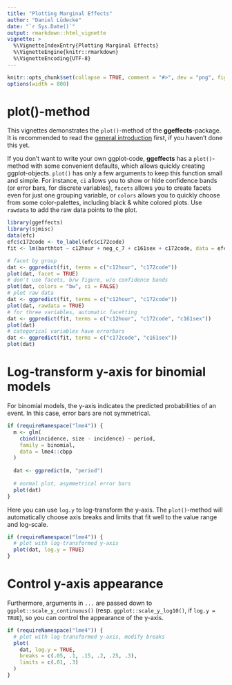 ```yaml
---
title: "Plotting Marginal Effects"
author: "Daniel Lüdecke"
date: "`r Sys.Date()`"
output: rmarkdown::html_vignette
vignette: >
  %\VignetteIndexEntry{Plotting Marginal Effects}
  %\VignetteEngine{knitr::rmarkdown}
  %\VignetteEncoding{UTF-8}
---
```


```r
knitr::opts_chunk$set(collapse = TRUE, comment = "#>", dev = "png", fig.width = 7, fig.height = 4, message = FALSE, warning = FALSE)
options(width = 800)
```

# plot()-method

This vignettes demonstrates the `plot()`-method of the **ggeffects**-package. It is recommended to read the [general introduction](marginaleffects.html) first, if you haven't done this yet.

If you don't want to write your own ggplot-code, **ggeffects** has a `plot()`-method with some convenient defaults, which allows quickly creating ggplot-objects. `plot()` has only a few arguments to keep this function small and simple. For instance, `ci` allows you to show or hide confidence bands (or error bars, for discrete variables), `facets` allows you to create facets even for just one grouping variable, or `colors` allows you to quickly choose from some color-palettes, including black & white colored plots. Use `rawdata` to add the raw data points to the plot.

```r
library(ggeffects)
library(sjmisc)
data(efc)
efc$c172code <- to_label(efc$c172code)
fit <- lm(barthtot ~ c12hour + neg_c_7 + c161sex + c172code, data = efc)

# facet by group
dat <- ggpredict(fit, terms = c("c12hour", "c172code"))
plot(dat, facet = TRUE)
# don't use facets, b/w figure, w/o confidence bands
plot(dat, colors = "bw", ci = FALSE)
# plot raw data
dat <- ggpredict(fit, terms = c("c12hour", "c172code"))
plot(dat, rawdata = TRUE)
# for three variables, automatic facetting
dat <- ggpredict(fit, terms = c("c12hour", "c172code", "c161sex"))
plot(dat)
# categorical variables have errorbars
dat <- ggpredict(fit, terms = c("c172code", "c161sex"))
plot(dat)
```

# Log-transform y-axis for binomial models

For binomial models, the y-axis indicates the predicted probabilities of an event. In this case, error bars are not symmetrical.

```r
if (requireNamespace("lme4")) {
  m <- glm(
    cbind(incidence, size - incidence) ~ period, 
    family = binomial, 
    data = lme4::cbpp
  )
  
  dat <- ggpredict(m, "period")
  
  # normal plot, asymmetrical error bars
  plot(dat)
}
```

Here you can use `log.y` to log-transform the y-axis. The `plot()`-method will automatically choose axis breaks and limits that fit well to the value range and log-scale.
 
```r
if (requireNamespace("lme4")) {
  # plot with log-transformed y-axis
  plot(dat, log.y = TRUE)
}
```

# Control y-axis appearance

Furthermore, arguments in `...` are passed down to `ggplot::scale_y_continuous()` (resp. `ggplot::scale_y_log10()`, if `log.y = TRUE`), so you can control the appearance of the y-axis.

```r
if (requireNamespace("lme4")) {
  # plot with log-transformed y-axis, modify breaks
  plot(
    dat, log.y = TRUE, 
    breaks = c(.05, .1, .15, .2, .25, .3),
    limits = c(.01, .3)
  )
}
```
